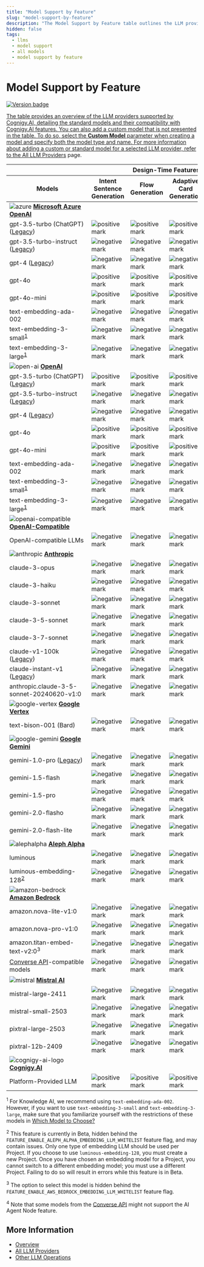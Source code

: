 ```yaml
---
title: "Model Support by Feature"
slug: "model-support-by-feature"
description: "The Model Support by Feature table outlines the LLM providers supported by Cognigy.AI and shows the standard models along with their compatibility with Cognigy.AI features."
hidden: false
tags:
  - llms
  - model support
  - all models
  - model support by feature
---
```


# Model Support by Feature

<a href="../../../release-notes/4.99.mdx" /><img src="https://img.shields.io/badge/Updated in-v4.99-blue.svg" alt="Version badge" />

The table provides an overview of the LLM providers supported by Cognigy.AI, detailing the standard models and their compatibility with Cognigy.AI features.
You can also add a custom model that is not presented in the table.
To do so, select the **Custom Model** parameter when creating a model and specify both the model type and name.
For more information about adding a custom or standard model for a selected LLM provider,
refer to the [All LLM Providers](providers/all-providers.mdx) page.

<table>
  <col style="width: 220px;">
  <col span="12">
  <thead>
    <tr>
      <th style="width: 200px; min-width: 200px;"></th>
      <th colspan="4">Design-Time Features</th>
      <th colspan="8">Run-Time Features</th>
    </tr>
    <tr>
      <th>Models</th>
      <th>Intent Sentence Generation</th>
      <th>Flow Generation</th>
      <th>Adaptive Card Generation</th>
      <th>Lexicon Generation</th>
      <th>AI Enhanced Outputs</th>
      <th>GPT Conversation Node</th>
      <th>LLM Prompt Node</th>
      <th>Answer Extraction</th>
      <th>Knowledge Search</th>
      <th>Sentiment Analysis</th>
      <th>NLU Embedding Model</th>
      <th>AI Agent Node</th>
    </tr>
  </thead>
  <tr>
    <td><img src="../../../../static/img/_assets/icons/azure.svg" alt="azure" /> <strong><a href="providers/microsoft-azure-openai.mdx">Microsoft Azure OpenAI</a></strong></td>
    <td></td><td></td><td></td><td></td><td></td><td></td><td></td><td></td><td></td><td></td><td></td><td></td>
  </tr>
  <tr>
    <td>gpt-3.5-turbo (ChatGPT) (<a href="https://platform.openai.com/docs/deprecations">Legacy</a>)</td>
    <td><img src="../../../../static/img/_assets/icons/check-circle.svg" alt="positive mark" /></td>
    <td><img src="../../../../static/img/_assets/icons/check-circle.svg" alt="positive mark" /></td>
    <td><img src="../../../../static/img/_assets/icons/check-circle.svg" alt="positive mark" /></td>
    <td><img src="../../../../static/img/_assets/icons/check-circle.svg" alt="positive mark" /></td>
    <td><img src="../../../../static/img/_assets/icons/check-circle.svg" alt="positive mark" /></td>
    <td><img src="../../../../static/img/_assets/icons/check-circle.svg" alt="positive mark" /></td>
    <td><img src="../../../../static/img/_assets/icons/check-circle.svg" alt="positive mark" /></td>
    <td><img src="../../../../static/img/_assets/icons/check-circle.svg" alt="positive mark" /></td>
    <td><img src="../../../../static/img/_assets/icons/x-mark.svg" alt="negative mark" /></td>
    <td><img src="../../../../static/img/_assets/icons/check-circle.svg" alt="positive mark" /></td>
    <td><img src="../../../../static/img/_assets/icons/x-mark.svg" alt="negative mark" /></td>
    <td><img src="../../../../static/img/_assets/icons/x-mark.svg" alt="negative mark" /></td>
  </tr>
  <tr>
    <td>gpt-3.5-turbo-instruct (<a href="https://platform.openai.com/docs/deprecations">Legacy</a>)</td>
    <td><img src="../../../../static/img/_assets/icons/x-mark.svg" alt="negative mark" /></td>
    <td><img src="../../../../static/img/_assets/icons/x-mark.svg" alt="negative mark" /></td>
    <td><img src="../../../../static/img/_assets/icons/x-mark.svg" alt="negative mark" /></td>
    <td><img src="../../../../static/img/_assets/icons/x-mark.svg" alt="negative mark" /></td>
    <td><img src="../../../../static/img/_assets/icons/x-mark.svg" alt="negative mark" /></td>
    <td><img src="../../../../static/img/_assets/icons/x-mark.svg" alt="negative mark" /></td>
    <td><img src="../../../../static/img/_assets/icons/check-circle.svg" alt="positive mark" /></td>
    <td><img src="../../../../static/img/_assets/icons/check-circle.svg" alt="positive mark" /></td>
    <td><img src="../../../../static/img/_assets/icons/x-mark.svg" alt="negative mark" /></td>
    <td><img src="../../../../static/img/_assets/icons/x-mark.svg" alt="negative mark" /></td>
    <td><img src="../../../../static/img/_assets/icons/x-mark.svg" alt="negative mark" /></td>
    <td><img src="../../../../static/img/_assets/icons/x-mark.svg" alt="negative mark" /></td>
  </tr>
  <tr>
    <td>gpt-4 (<a href="https://platform.openai.com/docs/deprecations">Legacy</a>)</td>
    <td><img src="../../../../static/img/_assets/icons/x-mark.svg" alt="negative mark" /></td>
    <td><img src="../../../../static/img/_assets/icons/x-mark.svg" alt="negative mark" /></td>
    <td><img src="../../../../static/img/_assets/icons/x-mark.svg" alt="negative mark" /></td>
    <td><img src="../../../../static/img/_assets/icons/x-mark.svg" alt="negative mark" /></td>
    <td><img src="../../../../static/img/_assets/icons/x-mark.svg" alt="negative mark" /></td>
    <td><img src="../../../../static/img/_assets/icons/x-mark.svg" alt="negative mark" /></td>
    <td><img src="../../../../static/img/_assets/icons/check-circle.svg" alt="positive mark" /></td>
    <td><img src="../../../../static/img/_assets/icons/check-circle.svg" alt="positive mark" /></td>
    <td><img src="../../../../static/img/_assets/icons/x-mark.svg" alt="negative mark" /></td>
    <td><img src="../../../../static/img/_assets/icons/x-mark.svg" alt="negative mark" /></td>
    <td><img src="../../../../static/img/_assets/icons/x-mark.svg" alt="negative mark" /></td>
    <td><img src="../../../../static/img/_assets/icons/x-mark.svg" alt="negative mark" /></td>
  </tr>
  <tr>
    <td>gpt-4o</td>
    <td><img src="../../../../static/img/_assets/icons/check-circle.svg" alt="positive mark" /></td>
    <td><img src="../../../../static/img/_assets/icons/check-circle.svg" alt="positive mark" /></td>
    <td><img src="../../../../static/img/_assets/icons/check-circle.svg" alt="positive mark" /></td>
    <td><img src="../../../../static/img/_assets/icons/check-circle.svg" alt="positive mark" /></td>
    <td><img src="../../../../static/img/_assets/icons/check-circle.svg" alt="positive mark" /></td>
    <td><img src="../../../../static/img/_assets/icons/check-circle.svg" alt="positive mark" /></td>
    <td><img src="../../../../static/img/_assets/icons/check-circle.svg" alt="positive mark" /></td>
    <td><img src="../../../../static/img/_assets/icons/check-circle.svg" alt="positive mark" /></td>
    <td><img src="../../../../static/img/_assets/icons/x-mark.svg" alt="negative mark" /></td>
    <td><img src="../../../../static/img/_assets/icons/check-circle.svg" alt="positive mark" /></td>
    <td><img src="../../../../static/img/_assets/icons/x-mark.svg" alt="negative mark" /></td>
    <td><img src="../../../../static/img/_assets/icons/check-circle.svg" alt="positive mark" /></td>
  </tr>
  <tr>
    <td>gpt-4o-mini</td>
    <td><img src="../../../../static/img/_assets/icons/check-circle.svg" alt="positive mark" /></td>
    <td><img src="../../../../static/img/_assets/icons/check-circle.svg" alt="positive mark" /></td>
    <td><img src="../../../../static/img/_assets/icons/check-circle.svg" alt="positive mark" /></td>
    <td><img src="../../../../static/img/_assets/icons/check-circle.svg" alt="positive mark" /></td>
    <td><img src="../../../../static/img/_assets/icons/check-circle.svg" alt="positive mark" /></td>
    <td><img src="../../../../static/img/_assets/icons/check-circle.svg" alt="positive mark" /></td>
    <td><img src="../../../../static/img/_assets/icons/check-circle.svg" alt="positive mark" /></td>
    <td><img src="../../../../static/img/_assets/icons/check-circle.svg" alt="positive mark" /></td>
    <td><img src="../../../../static/img/_assets/icons/x-mark.svg" alt="negative mark" /></td>
    <td><img src="../../../../static/img/_assets/icons/check-circle.svg" alt="positive mark" /></td>
    <td><img src="../../../../static/img/_assets/icons/x-mark.svg" alt="negative mark" /></td>
    <td><img src="../../../../static/img/_assets/icons/check-circle.svg" alt="positive mark" /></td>
  </tr>
  <tr>
    <td>text-embedding-ada-002</td>
    <td><img src="../../../../static/img/_assets/icons/x-mark.svg" alt="negative mark" /></td>
    <td><img src="../../../../static/img/_assets/icons/x-mark.svg" alt="negative mark" /></td>
    <td><img src="../../../../static/img/_assets/icons/x-mark.svg" alt="negative mark" /></td>
    <td><img src="../../../../static/img/_assets/icons/x-mark.svg" alt="negative mark" /></td>
    <td><img src="../../../../static/img/_assets/icons/x-mark.svg" alt="negative mark" /></td>
    <td><img src="../../../../static/img/_assets/icons/x-mark.svg" alt="negative mark" /></td>
    <td><img src="../../../../static/img/_assets/icons/x-mark.svg" alt="negative mark" /></td>
    <td><img src="../../../../static/img/_assets/icons/x-mark.svg" alt="negative mark" /></td>
    <td><img src="../../../../static/img/_assets/icons/check-circle.svg" alt="positive mark" /></td>
    <td><img src="../../../../static/img/_assets/icons/x-mark.svg" alt="negative mark" /></td>
    <td><img src="../../../../static/img/_assets/icons/x-mark.svg" alt="negative mark" /></td>
    <td><img src="../../../../static/img/_assets/icons/x-mark.svg" alt="negative mark" /></td>
  </tr>
  <tr>
    <td>text-embedding-3-small<sup><a href="#footnote1">1</a></sup></td>
    <td><img src="../../../../static/img/_assets/icons/x-mark.svg" alt="negative mark" /></td>
    <td><img src="../../../../static/img/_assets/icons/x-mark.svg" alt="negative mark" /></td>
    <td><img src="../../../../static/img/_assets/icons/x-mark.svg" alt="negative mark" /></td>
    <td><img src="../../../../static/img/_assets/icons/x-mark.svg" alt="negative mark" /></td>
    <td><img src="../../../../static/img/_assets/icons/x-mark.svg" alt="negative mark" /></td>
    <td><img src="../../../../static/img/_assets/icons/x-mark.svg" alt="negative mark" /></td>
    <td><img src="../../../../static/img/_assets/icons/x-mark.svg" alt="negative mark" /></td>
    <td><img src="../../../../static/img/_assets/icons/x-mark.svg" alt="negative mark" /></td>
    <td><img src="../../../../static/img/_assets/icons/check-circle.svg" alt="positive mark" /></td>
    <td><img src="../../../../static/img/_assets/icons/x-mark.svg" alt="negative mark" /></td>
    <td><img src="../../../../static/img/_assets/icons/x-mark.svg" alt="negative mark" /></td>
    <td><img src="../../../../static/img/_assets/icons/x-mark.svg" alt="negative mark" /></td>
  </tr>
  <tr>
    <td>text-embedding-3-large<sup><a href="#footnote1">1</a></sup></td>
    <td><img src="../../../../static/img/_assets/icons/x-mark.svg" alt="negative mark" /></td>
    <td><img src="../../../../static/img/_assets/icons/x-mark.svg" alt="negative mark" /></td>
    <td><img src="../../../../static/img/_assets/icons/x-mark.svg" alt="negative mark" /></td>
    <td><img src="../../../../static/img/_assets/icons/x-mark.svg" alt="negative mark" /></td>
    <td><img src="../../../../static/img/_assets/icons/x-mark.svg" alt="negative mark" /></td>
    <td><img src="../../../../static/img/_assets/icons/x-mark.svg" alt="negative mark" /></td>
    <td><img src="../../../../static/img/_assets/icons/x-mark.svg" alt="negative mark" /></td>
    <td><img src="../../../../static/img/_assets/icons/x-mark.svg" alt="negative mark" /></td>
    <td><img src="../../../../static/img/_assets/icons/check-circle.svg" alt="positive mark" /></td>
    <td><img src="../../../../static/img/_assets/icons/x-mark.svg" alt="negative mark" /></td>
    <td><img src="../../../../static/img/_assets/icons/check-circle.svg" alt="positive mark" /></td>
    <td><img src="../../../../static/img/_assets/icons/x-mark.svg" alt="negative mark" /></td>
  </tr>
  <tr>
    <td><img src="../../../../static/img/_assets/icons/open-ai.svg" alt="open-ai" /> <strong><a href="providers/openai.mdx">OpenAI</a></strong></td>
    <td></td><td></td><td></td><td></td><td></td><td></td><td></td><td></td><td></td><td></td><td></td><td></td>
  </tr>
  <tr>
    <td>gpt-3.5-turbo (ChatGPT) (<a href="https://learn.microsoft.com/en-us/azure/ai-services/openai/concepts/model-retirements#current-models">Legacy</a>)</td>
    <td><img src="../../../../static/img/_assets/icons/check-circle.svg" alt="positive mark" /></td>
    <td><img src="../../../../static/img/_assets/icons/check-circle.svg" alt="positive mark" /></td>
    <td><img src="../../../../static/img/_assets/icons/check-circle.svg" alt="positive mark" /></td>
    <td><img src="../../../../static/img/_assets/icons/check-circle.svg" alt="positive mark" /></td>
    <td><img src="../../../../static/img/_assets/icons/check-circle.svg" alt="positive mark" /></td>
    <td><img src="../../../../static/img/_assets/icons/check-circle.svg" alt="positive mark" /></td>
    <td><img src="../../../../static/img/_assets/icons/check-circle.svg" alt="positive mark" /></td>
    <td><img src="../../../../static/img/_assets/icons/check-circle.svg" alt="positive mark" /></td>
    <td><img src="../../../../static/img/_assets/icons/x-mark.svg" alt="negative mark" /></td>
    <td><img src="../../../../static/img/_assets/icons/check-circle.svg" alt="positive mark" /></td>
    <td><img src="../../../../static/img/_assets/icons/x-mark.svg" alt="negative mark" /></td>
    <td><img src="../../../../static/img/_assets/icons/x-mark.svg" alt="negative mark" /></td>
  </tr>
  <tr>
    <td>gpt-3.5-turbo-instruct (<a href="https://learn.microsoft.com/en-us/azure/ai-services/openai/concepts/model-retirements#current-models">Legacy</a>)</td>
    <td><img src="../../../../static/img/_assets/icons/x-mark.svg" alt="negative mark" /></td>
    <td><img src="../../../../static/img/_assets/icons/x-mark.svg" alt="negative mark" /></td>
    <td><img src="../../../../static/img/_assets/icons/x-mark.svg" alt="negative mark" /></td>
    <td><img src="../../../../static/img/_assets/icons/x-mark.svg" alt="negative mark" /></td>
    <td><img src="../../../../static/img/_assets/icons/x-mark.svg" alt="negative mark" /></td>
    <td><img src="../../../../static/img/_assets/icons/x-mark.svg" alt="negative mark" /></td>
    <td><img src="../../../../static/img/_assets/icons/check-circle.svg" alt="positive mark" /></td>
    <td><img src="../../../../static/img/_assets/icons/check-circle.svg" alt="positive mark" /></td>
    <td><img src="../../../../static/img/_assets/icons/x-mark.svg" alt="negative mark" /></td>
    <td><img src="../../../../static/img/_assets/icons/x-mark.svg" alt="negative mark" /></td>
    <td><img src="../../../../static/img/_assets/icons/x-mark.svg" alt="negative mark" /></td>
    <td><img src="../../../../static/img/_assets/icons/x-mark.svg" alt="negative mark" /></td>
  </tr>
  <tr>
    <td>gpt-4 (<a href="https://learn.microsoft.com/en-us/azure/ai-services/openai/concepts/model-retirements#current-models">Legacy</a>)</td>
    <td><img src="../../../../static/img/_assets/icons/x-mark.svg" alt="negative mark" /></td>
    <td><img src="../../../../static/img/_assets/icons/x-mark.svg" alt="negative mark" /></td>
    <td><img src="../../../../static/img/_assets/icons/x-mark.svg" alt="negative mark" /></td>
    <td><img src="../../../../static/img/_assets/icons/x-mark.svg" alt="negative mark" /></td>
    <td><img src="../../../../static/img/_assets/icons/x-mark.svg" alt="negative mark" /></td>
    <td><img src="../../../../static/img/_assets/icons/x-mark.svg" alt="negative mark" /></td>
    <td><img src="../../../../static/img/_assets/icons/check-circle.svg" alt="positive mark" /></td>
    <td><img src="../../../../static/img/_assets/icons/check-circle.svg" alt="positive mark" /></td>
    <td><img src="../../../../static/img/_assets/icons/x-mark.svg" alt="negative mark" /></td>
    <td><img src="../../../../static/img/_assets/icons/x-mark.svg" alt="negative mark" /></td>
    <td><img src="../../../../static/img/_assets/icons/x-mark.svg" alt="negative mark" /></td>
    <td><img src="../../../../static/img/_assets/icons/x-mark.svg" alt="negative mark" /></td>
  </tr>
  <tr>
    <td>gpt-4o</td>
    <td><img src="../../../../static/img/_assets/icons/check-circle.svg" alt="positive mark" /></td>
    <td><img src="../../../../static/img/_assets/icons/check-circle.svg" alt="positive mark" /></td>
    <td><img src="../../../../static/img/_assets/icons/check-circle.svg" alt="positive mark" /></td>
    <td><img src="../../../../static/img/_assets/icons/check-circle.svg" alt="positive mark" /></td>
    <td><img src="../../../../static/img/_assets/icons/check-circle.svg" alt="positive mark" /></td>
    <td><img src="../../../../static/img/_assets/icons/check-circle.svg" alt="positive mark" /></td>
    <td><img src="../../../../static/img/_assets/icons/check-circle.svg" alt="positive mark" /></td>
    <td><img src="../../../../static/img/_assets/icons/check-circle.svg" alt="positive mark" /></td>
    <td><img src="../../../../static/img/_assets/icons/x-mark.svg" alt="negative mark" /></td>
    <td><img src="../../../../static/img/_assets/icons/check-circle.svg" alt="positive mark" /></td>
    <td><img src="../../../../static/img/_assets/icons/x-mark.svg" alt="negative mark" /></td>
    <td><img src="../../../../static/img/_assets/icons/check-circle.svg" alt="positive mark" /></td>
  </tr>
  <tr>
    <td>gpt-4o-mini</td>
    <td><img src="../../../../static/img/_assets/icons/check-circle.svg" alt="positive mark" /></td>
    <td><img src="../../../../static/img/_assets/icons/check-circle.svg" alt="positive mark" /></td>
    <td><img src="../../../../static/img/_assets/icons/check-circle.svg" alt="positive mark" /></td>
    <td><img src="../../../../static/img/_assets/icons/check-circle.svg" alt="positive mark" /></td>
    <td><img src="../../../../static/img/_assets/icons/check-circle.svg" alt="positive mark" /></td>
    <td><img src="../../../../static/img/_assets/icons/check-circle.svg" alt="positive mark" /></td>
    <td><img src="../../../../static/img/_assets/icons/check-circle.svg" alt="positive mark" /></td>
    <td><img src="../../../../static/img/_assets/icons/check-circle.svg" alt="positive mark" /></td>
    <td><img src="../../../../static/img/_assets/icons/x-mark.svg" alt="negative mark" /></td>
    <td><img src="../../../../static/img/_assets/icons/check-circle.svg" alt="positive mark" /></td>
    <td><img src="../../../../static/img/_assets/icons/x-mark.svg" alt="negative mark" /></td>
    <td><img src="../../../../static/img/_assets/icons/check-circle.svg" alt="positive mark" /></td>
  </tr>
  <tr>
    <td>text-embedding-ada-002</td>
    <td><img src="../../../../static/img/_assets/icons/x-mark.svg" alt="negative mark" /></td>
    <td><img src="../../../../static/img/_assets/icons/x-mark.svg" alt="negative mark" /></td>
    <td><img src="../../../../static/img/_assets/icons/x-mark.svg" alt="negative mark" /></td>
    <td><img src="../../../../static/img/_assets/icons/x-mark.svg" alt="negative mark" /></td>
    <td><img src="../../../../static/img/_assets/icons/x-mark.svg" alt="negative mark" /></td>
    <td><img src="../../../../static/img/_assets/icons/x-mark.svg" alt="negative mark" /></td>
    <td><img src="../../../../static/img/_assets/icons/x-mark.svg" alt="negative mark" /></td>
    <td><img src="../../../../static/img/_assets/icons/x-mark.svg" alt="negative mark" /></td>
    <td><img src="../../../../static/img/_assets/icons/check-circle.svg" alt="positive mark" /></td>
    <td><img src="../../../../static/img/_assets/icons/x-mark.svg" alt="negative mark" /></td>
    <td><img src="../../../../static/img/_assets/icons/x-mark.svg" alt="negative mark" /></td>
    <td><img src="../../../../static/img/_assets/icons/x-mark.svg" alt="negative mark" /></td>
  </tr>
  <tr>
    <td>text-embedding-3-small<sup><a href="#footnote1">1</a></sup></td>
    <td><img src="../../../../static/img/_assets/icons/x-mark.svg" alt="negative mark" /></td>
    <td><img src="../../../../static/img/_assets/icons/x-mark.svg" alt="negative mark" /></td>
    <td><img src="../../../../static/img/_assets/icons/x-mark.svg" alt="negative mark" /></td>
    <td><img src="../../../../static/img/_assets/icons/x-mark.svg" alt="negative mark" /></td>
    <td><img src="../../../../static/img/_assets/icons/x-mark.svg" alt="negative mark" /></td>
    <td><img src="../../../../static/img/_assets/icons/x-mark.svg" alt="negative mark" /></td>
    <td><img src="../../../../static/img/_assets/icons/x-mark.svg" alt="negative mark" /></td>
    <td><img src="../../../../static/img/_assets/icons/x-mark.svg" alt="negative mark" /></td>
    <td><img src="../../../../static/img/_assets/icons/check-circle.svg" alt="positive mark" /></td>
    <td><img src="../../../../static/img/_assets/icons/x-mark.svg" alt="negative mark" /></td>
    <td><img src="../../../../static/img/_assets/icons/x-mark.svg" alt="negative mark" /></td>
    <td><img src="../../../../static/img/_assets/icons/x-mark.svg" alt="negative mark" /></td>
  </tr>
  <tr>
    <td>text-embedding-3-large<sup><a href="#footnote1">1</a></sup></td>
    <td><img src="../../../../static/img/_assets/icons/x-mark.svg" alt="negative mark" /></td>
    <td><img src="../../../../static/img/_assets/icons/x-mark.svg" alt="negative mark" /></td>
    <td><img src="../../../../static/img/_assets/icons/x-mark.svg" alt="negative mark" /></td>
    <td><img src="../../../../static/img/_assets/icons/x-mark.svg" alt="negative mark" /></td>
    <td><img src="../../../../static/img/_assets/icons/x-mark.svg" alt="negative mark" /></td>
    <td><img src="../../../../static/img/_assets/icons/x-mark.svg" alt="negative mark" /></td>
    <td><img src="../../../../static/img/_assets/icons/x-mark.svg" alt="negative mark" /></td>
    <td><img src="../../../../static/img/_assets/icons/x-mark.svg" alt="negative mark" /></td>
    <td><img src="../../../../static/img/_assets/icons/check-circle.svg" alt="positive mark" /></td>
    <td><img src="../../../../static/img/_assets/icons/x-mark.svg" alt="negative mark" /></td>
    <td><img src="../../../../static/img/_assets/icons/check-circle.svg" alt="positive mark" /></td>
    <td><img src="../../../../static/img/_assets/icons/x-mark.svg" alt="negative mark" /></td>
  </tr>
  <tr>
    <td><img src="../../../../static/img/_assets/icons/openai-compatible.svg" alt="openai-compatible" /><strong style="white-space: nowrap;"><a href="providers/openai-compatible.mdx">OpenAI-Compatible</a></strong></td>
    <td></td><td></td><td></td><td></td><td></td><td></td><td></td><td></td><td></td><td></td><td></td><td></td>
  </tr>
  <tr>
    <td>OpenAI-compatible LLMs</td>
    <td><img src="../../../../static/img/_assets/icons/x-mark.svg" alt="negative mark" /></td>
    <td><img src="../../../../static/img/_assets/icons/x-mark.svg" alt="negative mark" /></td>
    <td><img src="../../../../static/img/_assets/icons/x-mark.svg" alt="negative mark" /></td>
    <td><img src="../../../../static/img/_assets/icons/x-mark.svg" alt="negative mark" /></td>
    <td><img src="../../../../static/img/_assets/icons/x-mark.svg" alt="negative mark" /></td>
    <td><img src="../../../../static/img/_assets/icons/x-mark.svg" alt="negative mark" /></td>
    <td><img src="../../../../static/img/_assets/icons/check-circle.svg" alt="positive mark" /></td>
    <td><img src="../../../../static/img/_assets/icons/check-circle.svg" alt="positive mark" /></td>
    <td><img src="../../../../static/img/_assets/icons/x-mark.svg" alt="negative mark" /></td>
    <td><img src="../../../../static/img/_assets/icons/x-mark.svg" alt="negative mark" /></td>
    <td><img src="../../../../static/img/_assets/icons/x-mark.svg" alt="negative mark" /></td>
    <td><img src="../../../../static/img/_assets/icons/check-circle.svg" alt="positive mark" /></td>
  </tr>
  <tr>
    <td><img src="../../../../static/img/_assets/icons/anthropic.svg" alt="anthropic" /> <strong><a href="providers/anthropic.mdx">Anthropic</a></strong></td>
    <td></td><td></td><td></td><td></td><td></td><td></td><td></td><td></td><td></td><td></td><td></td><td></td>
  </tr>
  <tr>
    <td>claude-3-opus</td>
    <td><img src="../../../../static/img/_assets/icons/x-mark.svg" alt="negative mark" /></td>
    <td><img src="../../../../static/img/_assets/icons/x-mark.svg" alt="negative mark" /></td>
    <td><img src="../../../../static/img/_assets/icons/x-mark.svg" alt="negative mark" /></td>
    <td><img src="../../../../static/img/_assets/icons/x-mark.svg" alt="negative mark" /></td>
    <td><img src="../../../../static/img/_assets/icons/x-mark.svg" alt="negative mark" /></td>
    <td><img src="../../../../static/img/_assets/icons/x-mark.svg" alt="negative mark" /></td>
    <td><img src="../../../../static/img/_assets/icons/check-circle.svg" alt="positive mark" /></td>
    <td><img src="../../../../static/img/_assets/icons/check-circle.svg" alt="positive mark" /></td>
    <td><img src="../../../../static/img/_assets/icons/x-mark.svg" alt="negative mark" /></td>
    <td><img src="../../../../static/img/_assets/icons/x-mark.svg" alt="negative mark" /></td>
    <td><img src="../../../../static/img/_assets/icons/x-mark.svg" alt="negative mark" /></td>
    <td><img src="../../../../static/img/_assets/icons/check-circle.svg" alt="positive mark" /></td>
  </tr>
  <tr>
    <td>claude-3-haiku</td>
    <td><img src="../../../../static/img/_assets/icons/x-mark.svg" alt="negative mark" /></td>
    <td><img src="../../../../static/img/_assets/icons/x-mark.svg" alt="negative mark" /></td>
    <td><img src="../../../../static/img/_assets/icons/x-mark.svg" alt="negative mark" /></td>
    <td><img src="../../../../static/img/_assets/icons/x-mark.svg" alt="negative mark" /></td>
    <td><img src="../../../../static/img/_assets/icons/x-mark.svg" alt="negative mark" /></td>
    <td><img src="../../../../static/img/_assets/icons/x-mark.svg" alt="negative mark" /></td>
    <td><img src="../../../../static/img/_assets/icons/check-circle.svg" alt="positive mark" /></td>
    <td><img src="../../../../static/img/_assets/icons/check-circle.svg" alt="positive mark" /></td>
    <td><img src="../../../../static/img/_assets/icons/x-mark.svg" alt="negative mark" /></td>
    <td><img src="../../../../static/img/_assets/icons/x-mark.svg" alt="negative mark" /></td>
    <td><img src="../../../../static/img/_assets/icons/x-mark.svg" alt="negative mark" /></td>
    <td><img src="../../../../static/img/_assets/icons/check-circle.svg" alt="positive mark" /></td>
  </tr>
  <tr>
    <td>claude-3-sonnet</td>
    <td><img src="../../../../static/img/_assets/icons/x-mark.svg" alt="negative mark" /></td>
    <td><img src="../../../../static/img/_assets/icons/x-mark.svg" alt="negative mark" /></td>
    <td><img src="../../../../static/img/_assets/icons/x-mark.svg" alt="negative mark" /></td>
    <td><img src="../../../../static/img/_assets/icons/x-mark.svg" alt="negative mark" /></td>
    <td><img src="../../../../static/img/_assets/icons/x-mark.svg" alt="negative mark" /></td>
    <td><img src="../../../../static/img/_assets/icons/x-mark.svg" alt="negative mark" /></td>
    <td><img src="../../../../static/img/_assets/icons/check-circle.svg" alt="positive mark" /></td>
    <td><img src="../../../../static/img/_assets/icons/check-circle.svg" alt="positive mark" /></td>
    <td><img src="../../../../static/img/_assets/icons/x-mark.svg" alt="negative mark" /></td>
    <td><img src="../../../../static/img/_assets/icons/x-mark.svg" alt="negative mark" /></td>
    <td><img src="../../../../static/img/_assets/icons/x-mark.svg" alt="negative mark" /></td>
    <td><img src="../../../../static/img/_assets/icons/check-circle.svg" alt="positive mark" /></td>
  </tr>
  <tr>
    <td>claude-3-5-sonnet</td>
    <td><img src="../../../../static/img/_assets/icons/x-mark.svg" alt="negative mark" /></td>
    <td><img src="../../../../static/img/_assets/icons/x-mark.svg" alt="negative mark" /></td>
    <td><img src="../../../../static/img/_assets/icons/x-mark.svg" alt="negative mark" /></td>
    <td><img src="../../../../static/img/_assets/icons/x-mark.svg" alt="negative mark" /></td>
    <td><img src="../../../../static/img/_assets/icons/x-mark.svg" alt="negative mark" /></td>
    <td><img src="../../../../static/img/_assets/icons/x-mark.svg" alt="negative mark" /></td>
    <td><img src="../../../../static/img/_assets/icons/check-circle.svg" alt="positive mark" /></td>
    <td><img src="../../../../static/img/_assets/icons/check-circle.svg" alt="positive mark" /></td>
    <td><img src="../../../../static/img/_assets/icons/x-mark.svg" alt="negative mark" /></td>
    <td><img src="../../../../static/img/_assets/icons/x-mark.svg" alt="negative mark" /></td>
    <td><img src="../../../../static/img/_assets/icons/x-mark.svg" alt="negative mark" /></td>
    <td><img src="../../../../static/img/_assets/icons/check-circle.svg" alt="positive mark" /></td>
  </tr>
  <tr>
    <td>claude-3-7-sonnet</td>
    <td><img src="../../../../static/img/_assets/icons/x-mark.svg" alt="negative mark" /></td>
    <td><img src="../../../../static/img/_assets/icons/x-mark.svg" alt="negative mark" /></td>
    <td><img src="../../../../static/img/_assets/icons/x-mark.svg" alt="negative mark" /></td>
    <td><img src="../../../../static/img/_assets/icons/x-mark.svg" alt="negative mark" /></td>
    <td><img src="../../../../static/img/_assets/icons/x-mark.svg" alt="negative mark" /></td>
    <td><img src="../../../../static/img/_assets/icons/x-mark.svg" alt="negative mark" /></td>
    <td><img src="../../../../static/img/_assets/icons/check-circle.svg" alt="positive mark" /></td>
    <td><img src="../../../../static/img/_assets/icons/check-circle.svg" alt="positive mark" /></td>
    <td><img src="../../../../static/img/_assets/icons/x-mark.svg" alt="negative mark" /></td>
    <td><img src="../../../../static/img/_assets/icons/x-mark.svg" alt="negative mark" /></td>
    <td><img src="../../../../static/img/_assets/icons/x-mark.svg" alt="negative mark" /></td>
    <td><img src="../../../../static/img/_assets/icons/check-circle.svg" alt="positive mark" /></td>
  </tr>
  <tr>
    <td>claude-v1-100k (<a href="https://docs.anthropic.com/claude/docs/legacy-model-guide#anthropics-legacy-models">Legacy</a>)</td>
    <td><img src="../../../../static/img/_assets/icons/x-mark.svg" alt="negative mark" /></td>
    <td><img src="../../../../static/img/_assets/icons/x-mark.svg" alt="negative mark" /></td>
    <td><img src="../../../../static/img/_assets/icons/x-mark.svg" alt="negative mark" /></td>
    <td><img src="../../../../static/img/_assets/icons/x-mark.svg" alt="negative mark" /></td>
    <td><img src="../../../../static/img/_assets/icons/x-mark.svg" alt="negative mark" /></td>
    <td><img src="../../../../static/img/_assets/icons/x-mark.svg" alt="negative mark" /></td>
    <td><img src="../../../../static/img/_assets/icons/check-circle.svg" alt="positive mark" /></td>
    <td><img src="../../../../static/img/_assets/icons/check-circle.svg" alt="positive mark" /></td>
    <td><img src="../../../../static/img/_assets/icons/x-mark.svg" alt="negative mark" /></td>
    <td><img src="../../../../static/img/_assets/icons/x-mark.svg" alt="negative mark" /></td>
    <td><img src="../../../../static/img/_assets/icons/x-mark.svg" alt="negative mark" /></td>
    <td><img src="../../../../static/img/_assets/icons/x-mark.svg" alt="negative mark" /></td>
  </tr>
  <tr>
    <td>claude-instant-v1 (<a href="https://docs.anthropic.com/claude/docs/legacy-model-guide#anthropics-legacy-models">Legacy</a>)</td>
    <td><img src="../../../../static/img/_assets/icons/x-mark.svg" alt="negative mark" /></td>
    <td><img src="../../../../static/img/_assets/icons/x-mark.svg" alt="negative mark" /></td>
    <td><img src="../../../../static/img/_assets/icons/x-mark.svg" alt="negative mark" /></td>
    <td><img src="../../../../static/img/_assets/icons/x-mark.svg" alt="negative mark" /></td>
    <td><img src="../../../../static/img/_assets/icons/x-mark.svg" alt="negative mark" /></td>
    <td><img src="../../../../static/img/_assets/icons/x-mark.svg" alt="negative mark" /></td>
    <td><img src="../../../../static/img/_assets/icons/check-circle.svg" alt="positive mark" /></td>
    <td><img src="../../../../static/img/_assets/icons/check-circle.svg" alt="positive mark" /></td>
    <td><img src="../../../../static/img/_assets/icons/x-mark.svg" alt="negative mark" /></td>
    <td><img src="../../../../static/img/_assets/icons/x-mark.svg" alt="negative mark" /></td>
    <td><img src="../../../../static/img/_assets/icons/x-mark.svg" alt="negative mark" /></td>
    <td><img src="../../../../static/img/_assets/icons/x-mark.svg" alt="negative mark" /></td>
  </tr>
  <tr>
    <td>anthropic.claude-3-5-sonnet-20240620-v1:0</td>
    <td><img src="../../../../static/img/_assets/icons/x-mark.svg" alt="negative mark" /></td>
    <td><img src="../../../../static/img/_assets/icons/x-mark.svg" alt="negative mark" /></td>
    <td><img src="../../../../static/img/_assets/icons/x-mark.svg" alt="negative mark" /></td>
    <td><img src="../../../../static/img/_assets/icons/x-mark.svg" alt="negative mark" /></td>
    <td><img src="../../../../static/img/_assets/icons/x-mark.svg" alt="negative mark" /></td>
    <td><img src="../../../../static/img/_assets/icons/x-mark.svg" alt="negative mark" /></td>
    <td><img src="../../../../static/img/_assets/icons/check-circle.svg" alt="positive mark" /></td>
    <td><img src="../../../../static/img/_assets/icons/check-circle.svg" alt="positive mark" /></td>
    <td><img src="../../../../static/img/_assets/icons/x-mark.svg" alt="negative mark" /></td>
    <td><img src="../../../../static/img/_assets/icons/x-mark.svg" alt="negative mark" /></td>
    <td><img src="../../../../static/img/_assets/icons/x-mark.svg" alt="negative mark" /></td>
    <td><img src="../../../../static/img/_assets/icons/check-circle.svg" alt="positive mark" /></td>
  </tr>
  <tr>
    <td><img src="../../../../static/img/_assets/icons/google-vertex.svg" alt="google-vertex" /> <strong><a href="providers/google-vertex-ai.mdx">Google Vertex</a></strong></td>
    <td></td><td></td><td></td><td></td><td></td><td></td><td></td><td></td><td></td><td></td><td></td><td></td>
  </tr>
  <tr>
    <td>text-bison-001 (Bard)</td>
    <td><img src="../../../../static/img/_assets/icons/x-mark.svg" alt="negative mark" /></td>
    <td><img src="../../../../static/img/_assets/icons/x-mark.svg" alt="negative mark" /></td>
    <td><img src="../../../../static/img/_assets/icons/x-mark.svg" alt="negative mark" /></td>
    <td><img src="../../../../static/img/_assets/icons/x-mark.svg" alt="negative mark" /></td>
    <td><img src="../../../../static/img/_assets/icons/x-mark.svg" alt="negative mark" /></td>
    <td><img src="../../../../static/img/_assets/icons/x-mark.svg" alt="negative mark" /></td>
    <td><img src="../../../../static/img/_assets/icons/check-circle.svg" alt="positive mark" /></td>
    <td><img src="../../../../static/img/_assets/icons/check-circle.svg" alt="positive mark" /></td>
    <td><img src="../../../../static/img/_assets/icons/x-mark.svg" alt="negative mark" /></td>
    <td><img src="../../../../static/img/_assets/icons/x-mark.svg" alt="negative mark" /></td>
    <td><img src="../../../../static/img/_assets/icons/x-mark.svg" alt="negative mark" /></td>
    <td><img src="../../../../static/img/_assets/icons/x-mark.svg" alt="negative mark" /></td>
  </tr>
  <tr>
    <td><img src="../../../../static/img/_assets/icons/google-gemini.svg" alt="google-gemini" /> <strong><a href="providers/google-gemini.mdx">Google Gemini</a></strong></td>
    <td></td><td></td><td></td><td></td><td></td><td></td><td></td><td></td><td></td><td></td><td></td><td></td>
  </tr>
  <tr>
    <td>gemini-1.0-pro (<a href="https://cloud.google.com/vertex-ai/generative-ai/docs/deprecations/gemini-1.0-pro">Legacy</a>)</td>
    <td><img src="../../../../static/img/_assets/icons/x-mark.svg" alt="negative mark" /></td>
    <td><img src="../../../../static/img/_assets/icons/x-mark.svg" alt="negative mark" /></td>
    <td><img src="../../../../static/img/_assets/icons/x-mark.svg" alt="negative mark" /></td>
    <td><img src="../../../../static/img/_assets/icons/x-mark.svg" alt="negative mark" /></td>
    <td><img src="../../../../static/img/_assets/icons/x-mark.svg" alt="negative mark" /></td>
    <td><img src="../../../../static/img/_assets/icons/x-mark.svg" alt="negative mark" /></td>
    <td><img src="../../../../static/img/_assets/icons/check-circle.svg" alt="positive mark" /></td>
    <td><img src="../../../../static/img/_assets/icons/check-circle.svg" alt="positive mark" /></td>
    <td><img src="../../../../static/img/_assets/icons/x-mark.svg" alt="negative mark" /></td>
    <td><img src="../../../../static/img/_assets/icons/x-mark.svg" alt="negative mark" /></td>
    <td><img src="../../../../static/img/_assets/icons/x-mark.svg" alt="negative mark" /></td>
    <td><img src="../../../../static/img/_assets/icons/x-mark.svg" alt="negative mark" /></td>
  </tr>
  <tr>
    <td>gemini-1.5-flash</td>
    <td><img src="../../../../static/img/_assets/icons/x-mark.svg" alt="negative mark" /></td>
    <td><img src="../../../../static/img/_assets/icons/x-mark.svg" alt="negative mark" /></td>
    <td><img src="../../../../static/img/_assets/icons/x-mark.svg" alt="negative mark" /></td>
    <td><img src="../../../../static/img/_assets/icons/x-mark.svg" alt="negative mark" /></td>
    <td><img src="../../../../static/img/_assets/icons/x-mark.svg" alt="negative mark" /></td>
    <td><img src="../../../../static/img/_assets/icons/x-mark.svg" alt="negative mark" /></td>
    <td><img src="../../../../static/img/_assets/icons/check-circle.svg" alt="positive mark" /></td>
    <td><img src="../../../../static/img/_assets/icons/check-circle.svg" alt="positive mark" /></td>
    <td><img src="../../../../static/img/_assets/icons/x-mark.svg" alt="negative mark" /></td>
    <td><img src="../../../../static/img/_assets/icons/x-mark.svg" alt="negative mark" /></td>
    <td><img src="../../../../static/img/_assets/icons/x-mark.svg" alt="negative mark" /></td>
    <td><img src="../../../../static/img/_assets/icons/check-circle.svg" alt="positive mark" /></td>
  </tr>
  <tr>
    <td>gemini-1.5-pro</td>
    <td><img src="../../../../static/img/_assets/icons/x-mark.svg" alt="negative mark" /></td>
    <td><img src="../../../../static/img/_assets/icons/x-mark.svg" alt="negative mark" /></td>
    <td><img src="../../../../static/img/_assets/icons/x-mark.svg" alt="negative mark" /></td>
    <td><img src="../../../../static/img/_assets/icons/x-mark.svg" alt="negative mark" /></td>
    <td><img src="../../../../static/img/_assets/icons/x-mark.svg" alt="negative mark" /></td>
    <td><img src="../../../../static/img/_assets/icons/x-mark.svg" alt="negative mark" /></td>
    <td><img src="../../../../static/img/_assets/icons/check-circle.svg" alt="positive mark" /></td>
    <td><img src="../../../../static/img/_assets/icons/check-circle.svg" alt="positive mark" /></td>
    <td><img src="../../../../static/img/_assets/icons/x-mark.svg" alt="negative mark" /></td>
    <td><img src="../../../../static/img/_assets/icons/x-mark.svg" alt="negative mark" /></td>
    <td><img src="../../../../static/img/_assets/icons/x-mark.svg" alt="negative mark" /></td>
    <td><img src="../../../../static/img/_assets/icons/check-circle.svg" alt="positive mark" /></td>
  </tr>
  <tr>
    <td>gemini-2.0-flasho</td>
    <td><img src="../../../../static/img/_assets/icons/x-mark.svg" alt="negative mark" /></td>
    <td><img src="../../../../static/img/_assets/icons/x-mark.svg" alt="negative mark" /></td>
    <td><img src="../../../../static/img/_assets/icons/x-mark.svg" alt="negative mark" /></td>
    <td><img src="../../../../static/img/_assets/icons/x-mark.svg" alt="negative mark" /></td>
    <td><img src="../../../../static/img/_assets/icons/x-mark.svg" alt="negative mark" /></td>
    <td><img src="../../../../static/img/_assets/icons/x-mark.svg" alt="negative mark" /></td>
    <td><img src="../../../../static/img/_assets/icons/check-circle.svg" alt="positive mark" /></td>
    <td><img src="../../../../static/img/_assets/icons/check-circle.svg" alt="positive mark" /></td>
    <td><img src="../../../../static/img/_assets/icons/x-mark.svg" alt="negative mark" /></td>
    <td><img src="../../../../static/img/_assets/icons/x-mark.svg" alt="negative mark" /></td>
    <td><img src="../../../../static/img/_assets/icons/x-mark.svg" alt="negative mark" /></td>
    <td><img src="../../../../static/img/_assets/icons/check-circle.svg" alt="positive mark" /></td>
  </tr>
  <tr>
    <td>gemini-2.0-flash-lite</td>
    <td><img src="../../../../static/img/_assets/icons/x-mark.svg" alt="negative mark" /></td>
    <td><img src="../../../../static/img/_assets/icons/x-mark.svg" alt="negative mark" /></td>
    <td><img src="../../../../static/img/_assets/icons/x-mark.svg" alt="negative mark" /></td>
    <td><img src="../../../../static/img/_assets/icons/x-mark.svg" alt="negative mark" /></td>
    <td><img src="../../../../static/img/_assets/icons/x-mark.svg" alt="negative mark" /></td>
    <td><img src="../../../../static/img/_assets/icons/x-mark.svg" alt="negative mark" /></td>
    <td><img src="../../../../static/img/_assets/icons/check-circle.svg" alt="positive mark" /></td>
    <td><img src="../../../../static/img/_assets/icons/check-circle.svg" alt="positive mark" /></td>
    <td><img src="../../../../static/img/_assets/icons/x-mark.svg" alt="negative mark" /></td>
    <td><img src="../../../../static/img/_assets/icons/x-mark.svg" alt="negative mark" /></td>
    <td><img src="../../../../static/img/_assets/icons/x-mark.svg" alt="negative mark" /></td>
    <td><img src="../../../../static/img/_assets/icons/check-circle.svg" alt="positive mark" /></td>
  </tr>
  <tr>
    <td><img src="../../../../static/img/_assets/icons/alephalpha.svg" alt="alephalpha" /> <strong><a href="providers/aleph-alpha.mdx">Aleph Alpha</a></strong></td>
    <td></td><td></td><td></td><td></td><td></td><td></td><td></td><td></td><td></td><td></td><td></td><td></td>
  </tr>
  <tr>
    <td>luminous</td>
    <td><img src="../../../../static/img/_assets/icons/x-mark.svg" alt="negative mark" /></td>
    <td><img src="../../../../static/img/_assets/icons/x-mark.svg" alt="negative mark" /></td>
    <td><img src="../../../../static/img/_assets/icons/x-mark.svg" alt="negative mark" /></td>
    <td><img src="../../../../static/img/_assets/icons/x-mark.svg" alt="negative mark" /></td>
    <td><img src="../../../../static/img/_assets/icons/x-mark.svg" alt="negative mark" /></td>
    <td><img src="../../../../static/img/_assets/icons/x-mark.svg" alt="negative mark" /></td>
    <td><img src="../../../../static/img/_assets/icons/check-circle.svg" alt="positive mark" /></td>
    <td><img src="../../../../static/img/_assets/icons/check-circle.svg" alt="positive mark" /></td>
    <td><img src="../../../../static/img/_assets/icons/x-mark.svg" alt="negative mark" /></td>
    <td><img src="../../../../static/img/_assets/icons/x-mark.svg" alt="negative mark" /></td>
    <td><img src="../../../../static/img/_assets/icons/x-mark.svg" alt="negative mark" /></td>
    <td><img src="../../../../static/img/_assets/icons/x-mark.svg" alt="negative mark" /></td>
  </tr>
  <tr>
    <td>luminous-embedding-128<sup><a href="#footnote2">2</a></sup></td>
    <td><img src="../../../../static/img/_assets/icons/x-mark.svg" alt="negative mark" /></td>
    <td><img src="../../../../static/img/_assets/icons/x-mark.svg" alt="negative mark" /></td>
    <td><img src="../../../../static/img/_assets/icons/x-mark.svg" alt="negative mark" /></td>
    <td><img src="../../../../static/img/_assets/icons/x-mark.svg" alt="negative mark" /></td>
    <td><img src="../../../../static/img/_assets/icons/x-mark.svg" alt="negative mark" /></td>
    <td><img src="../../../../static/img/_assets/icons/x-mark.svg" alt="negative mark" /></td>
    <td><img src="../../../../static/img/_assets/icons/x-mark.svg" alt="negative mark" /></td>
    <td><img src="../../../../static/img/_assets/icons/x-mark.svg" alt="negative mark" /></td>
    <td><img src="../../../../static/img/_assets/icons/check-circle.svg" alt="positive mark" /></td>
    <td><img src="../../../../static/img/_assets/icons/x-mark.svg" alt="negative mark" /></td>
    <td><img src="../../../../static/img/_assets/icons/x-mark.svg" alt="negative mark" /></td>
    <td><img src="../../../../static/img/_assets/icons/x-mark.svg" alt="negative mark" /></td>
  </tr>
  <tr>
    <td><img src="../../../../static/img/_assets/icons/amazon-bedrock.svg" alt="amazon-bedrock" /> <strong><a href="providers/amazon-bedrock.mdx">Amazon Bedrock</a></strong></td>
    <td></td><td></td><td></td><td></td><td></td><td></td><td></td><td></td><td></td><td></td><td></td><td></td>
  </tr>
  <tr>
    <td>amazon.nova-lite-v1:0</td>
    <td><img src="../../../../static/img/_assets/icons/x-mark.svg" alt="negative mark" /></td>
    <td><img src="../../../../static/img/_assets/icons/x-mark.svg" alt="negative mark" /></td>
    <td><img src="../../../../static/img/_assets/icons/x-mark.svg" alt="negative mark" /></td>
    <td><img src="../../../../static/img/_assets/icons/x-mark.svg" alt="negative mark" /></td>
    <td><img src="../../../../static/img/_assets/icons/x-mark.svg" alt="negative mark" /></td>
    <td><img src="../../../../static/img/_assets/icons/x-mark.svg" alt="negative mark" /></td>
    <td><img src="../../../../static/img/_assets/icons/check-circle.svg" alt="positive mark" /></td>
    <td><img src="../../../../static/img/_assets/icons/check-circle.svg" alt="positive mark" /></td>
    <td><img src="../../../../static/img/_assets/icons/x-mark.svg" alt="negative mark" /></td>
    <td><img src="../../../../static/img/_assets/icons/x-mark.svg" alt="negative mark" /></td>
    <td><img src="../../../../static/img/_assets/icons/x-mark.svg" alt="negative mark" /></td>
    <td><img src="../../../../static/img/_assets/icons/check-circle.svg" alt="positive mark" /></td>
  </tr>
  <tr>
    <td>amazon.nova-pro-v1:0</td>
    <td><img src="../../../../static/img/_assets/icons/x-mark.svg" alt="negative mark" /></td>
    <td><img src="../../../../static/img/_assets/icons/x-mark.svg" alt="negative mark" /></td>
    <td><img src="../../../../static/img/_assets/icons/x-mark.svg" alt="negative mark" /></td>
    <td><img src="../../../../static/img/_assets/icons/x-mark.svg" alt="negative mark" /></td>
    <td><img src="../../../../static/img/_assets/icons/x-mark.svg" alt="negative mark" /></td>
    <td><img src="../../../../static/img/_assets/icons/x-mark.svg" alt="negative mark" /></td>
    <td><img src="../../../../static/img/_assets/icons/check-circle.svg" alt="positive mark" /></td>
    <td><img src="../../../../static/img/_assets/icons/check-circle.svg" alt="positive mark" /></td>
    <td><img src="../../../../static/img/_assets/icons/x-mark.svg" alt="negative mark" /></td>
    <td><img src="../../../../static/img/_assets/icons/x-mark.svg" alt="negative mark" /></td>
    <td><img src="../../../../static/img/_assets/icons/x-mark.svg" alt="negative mark" /></td>
    <td><img src="../../../../static/img/_assets/icons/check-circle.svg" alt="positive mark" /></td>
  </tr>
  <tr>
    <td>amazon.titan-embed-text-v2:0<sup>3</sup></td>
    <td><img src="../../../../static/img/_assets/icons/x-mark.svg" alt="negative mark" /></td>
    <td><img src="../../../../static/img/_assets/icons/x-mark.svg" alt="negative mark" /></td>
    <td><img src="../../../../static/img/_assets/icons/x-mark.svg" alt="negative mark" /></td>
    <td><img src="../../../../static/img/_assets/icons/x-mark.svg" alt="negative mark" /></td>
    <td><img src="../../../../static/img/_assets/icons/x-mark.svg" alt="negative mark" /></td>
    <td><img src="../../../../static/img/_assets/icons/x-mark.svg" alt="negative mark" /></td>
    <td><img src="../../../../static/img/_assets/icons/x-mark.svg" alt="negative mark" /></td>
    <td><img src="../../../../static/img/_assets/icons/x-mark.svg" alt="negative mark" /></td>
    <td><img src="../../../../static/img/_assets/icons/check-circle.svg" alt="positive mark" /></td>
    <td><img src="../../../../static/img/_assets/icons/x-mark.svg" alt="negative mark" /></td>
    <td><img src="../../../../static/img/_assets/icons/x-mark.svg" alt="negative mark" /></td>
    <td><img src="../../../../static/img/_assets/icons/check-circle.svg" alt="positive mark" /></td>
  </tr>
  <tr>
    <td><a href="https://docs.aws.amazon.com/bedrock/latest/userguide/models-features.html">Converse API</a>-compatible models</td>
    <td><img src="../../../../static/img/_assets/icons/x-mark.svg" alt="negative mark" /></td>
    <td><img src="../../../../static/img/_assets/icons/x-mark.svg" alt="negative mark" /></td>
    <td><img src="../../../../static/img/_assets/icons/x-mark.svg" alt="negative mark" /></td>
    <td><img src="../../../../static/img/_assets/icons/x-mark.svg" alt="negative mark" /></td>
    <td><img src="../../../../static/img/_assets/icons/x-mark.svg" alt="negative mark" /></td>
    <td><img src="../../../../static/img/_assets/icons/x-mark.svg" alt="negative mark" /></td>
    <td><img src="../../../../static/img/_assets/icons/check-circle.svg" alt="positive mark" /></td>
    <td><img src="../../../../static/img/_assets/icons/check-circle.svg" alt="positive mark" /></td>
    <td><img src="../../../../static/img/_assets/icons/x-mark.svg" alt="negative mark" /></td>
    <td><img src="../../../../static/img/_assets/icons/x-mark.svg" alt="negative mark" /></td>
    <td><img src="../../../../static/img/_assets/icons/x-mark.svg" alt="negative mark" /></td>
    <td>Partially supported<sup><a href="#footnote4">4</a></sup></td>
  </tr>
    <tr>
    <td><img src="../../../../static/img/_assets/icons/mistral.svg" alt="mistral" /> <strong><a href="providers/mistral.mdx">Mistral AI</a></strong></td>
    <td></td><td></td><td></td><td></td><td></td><td></td><td></td><td></td><td></td><td></td><td></td><td></td>
  </tr>
    <tr>
    <td>mistral-large-2411</td>
    <td><img src="../../../../static/img/_assets/icons/x-mark.svg" alt="negative mark" /></td>
    <td><img src="../../../../static/img/_assets/icons/x-mark.svg" alt="negative mark" /></td>
    <td><img src="../../../../static/img/_assets/icons/x-mark.svg" alt="negative mark" /></td>
    <td><img src="../../../../static/img/_assets/icons/x-mark.svg" alt="negative mark" /></td>
    <td><img src="../../../../static/img/_assets/icons/x-mark.svg" alt="negative mark" /></td>
    <td><img src="../../../../static/img/_assets/icons/x-mark.svg" alt="negative mark" /></td>
    <td><img src="../../../../static/img/_assets/icons/check-circle.svg" alt="positive mark" /></td>
    <td><img src="../../../../static/img/_assets/icons/check-circle.svg" alt="positive mark" /></td>
    <td><img src="../../../../static/img/_assets/icons/x-mark.svg" alt="negative mark" /></td>
    <td><img src="../../../../static/img/_assets/icons/x-mark.svg" alt="negative mark" /></td>
    <td><img src="../../../../static/img/_assets/icons/x-mark.svg" alt="negative mark" /></td>
    <td><img src="../../../../static/img/_assets/icons/check-circle.svg" alt="positive mark" /></td>
  </tr>
  <tr>
    <td>mistral-small-2503</td>
    <td><img src="../../../../static/img/_assets/icons/x-mark.svg" alt="negative mark" /></td>
    <td><img src="../../../../static/img/_assets/icons/x-mark.svg" alt="negative mark" /></td>
    <td><img src="../../../../static/img/_assets/icons/x-mark.svg" alt="negative mark" /></td>
    <td><img src="../../../../static/img/_assets/icons/x-mark.svg" alt="negative mark" /></td>
    <td><img src="../../../../static/img/_assets/icons/x-mark.svg" alt="negative mark" /></td>
    <td><img src="../../../../static/img/_assets/icons/x-mark.svg" alt="negative mark" /></td>
    <td><img src="../../../../static/img/_assets/icons/check-circle.svg" alt="positive mark" /></td>
    <td><img src="../../../../static/img/_assets/icons/check-circle.svg" alt="positive mark" /></td>
    <td><img src="../../../../static/img/_assets/icons/x-mark.svg" alt="negative mark" /></td>
    <td><img src="../../../../static/img/_assets/icons/x-mark.svg" alt="negative mark" /></td>
    <td><img src="../../../../static/img/_assets/icons/x-mark.svg" alt="negative mark" /></td>
    <td><img src="../../../../static/img/_assets/icons/check-circle.svg" alt="positive mark" /></td>
  </tr>
  <tr>
    <td>pixtral-large-2503</td>
    <td><img src="../../../../static/img/_assets/icons/x-mark.svg" alt="negative mark" /></td>
    <td><img src="../../../../static/img/_assets/icons/x-mark.svg" alt="negative mark" /></td>
    <td><img src="../../../../static/img/_assets/icons/x-mark.svg" alt="negative mark" /></td>
    <td><img src="../../../../static/img/_assets/icons/x-mark.svg" alt="negative mark" /></td>
    <td><img src="../../../../static/img/_assets/icons/x-mark.svg" alt="negative mark" /></td>
    <td><img src="../../../../static/img/_assets/icons/x-mark.svg" alt="negative mark" /></td>
    <td><img src="../../../../static/img/_assets/icons/check-circle.svg" alt="positive mark" /></td>
    <td><img src="../../../../static/img/_assets/icons/check-circle.svg" alt="positive mark" /></td>
    <td><img src="../../../../static/img/_assets/icons/x-mark.svg" alt="negative mark" /></td>
    <td><img src="../../../../static/img/_assets/icons/x-mark.svg" alt="negative mark" /></td>
    <td><img src="../../../../static/img/_assets/icons/x-mark.svg" alt="negative mark" /></td>
    <td><img src="../../../../static/img/_assets/icons/check-circle.svg" alt="positive mark" /></td>
  </tr>
  <tr>
    <td>pixtral-12b-2409</td>
    <td><img src="../../../../static/img/_assets/icons/x-mark.svg" alt="negative mark" /></td>
    <td><img src="../../../../static/img/_assets/icons/x-mark.svg" alt="negative mark" /></td>
    <td><img src="../../../../static/img/_assets/icons/x-mark.svg" alt="negative mark" /></td>
    <td><img src="../../../../static/img/_assets/icons/x-mark.svg" alt="negative mark" /></td>
    <td><img src="../../../../static/img/_assets/icons/x-mark.svg" alt="negative mark" /></td>
    <td><img src="../../../../static/img/_assets/icons/x-mark.svg" alt="negative mark" /></td>
    <td><img src="../../../../static/img/_assets/icons/check-circle.svg" alt="positive mark" /></td>
    <td><img src="../../../../static/img/_assets/icons/check-circle.svg" alt="positive mark" /></td>
    <td><img src="../../../../static/img/_assets/icons/x-mark.svg" alt="negative mark" /></td>
    <td><img src="../../../../static/img/_assets/icons/x-mark.svg" alt="negative mark" /></td>
    <td><img src="../../../../static/img/_assets/icons/x-mark.svg" alt="negative mark" /></td>
    <td><img src="../../../../static/img/_assets/icons/check-circle.svg" alt="positive mark" /></td>
  </tr>
  <tr>
    <td><img src="../../../../static/img/_assets/icons/ai-logo.svg" alt="cognigy-ai-logo" /> <strong><a href="../../../generative-ai.mdx#design-time-generative-ai-features">Cognigy.AI</a></strong></td>
    <td></td><td></td><td></td><td></td><td></td><td></td><td></td><td></td><td></td><td></td><td></td><td></td>
  </tr>
  <tr>
    <td>Platform-Provided LLM</td>
    <td><img src="../../../../static/img/_assets/icons/check-circle.svg" alt="positive mark" /></td>
    <td><img src="../../../../static/img/_assets/icons/check-circle.svg" alt="positive mark" /></td>
    <td><img src="../../../../static/img/_assets/icons/check-circle.svg" alt="positive mark" /></td>
    <td><img src="../../../../static/img/_assets/icons/check-circle.svg" alt="positive mark" /></td>
    <td><img src="../../../../static/img/_assets/icons/x-mark.svg" alt="negative mark" /></td>
    <td><img src="../../../../static/img/_assets/icons/x-mark.svg" alt="negative mark" /></td>
    <td><img src="../../../../static/img/_assets/icons/x-mark.svg" alt="negative mark" /></td>
    <td><img src="../../../../static/img/_assets/icons/x-mark.svg" alt="negative mark" /></td>
    <td><img src="../../../../static/img/_assets/icons/x-mark.svg" alt="negative mark" /></td>
    <td><img src="../../../../static/img/_assets/icons/x-mark.svg" alt="negative mark" /></td>
    <td><img src="../../../../static/img/_assets/icons/x-mark.svg" alt="negative mark" /></td>
    <td><img src="../../../../static/img/_assets/icons/x-mark.svg" alt="negative mark" /></td>
  </tr>
  </col>
  </col>
</table>

<sup id="footnote1">1</sup> For Knowledge AI, we recommend using `text-embedding-ada-002`. However, if you want to use `text-embedding-3-small` and `text-embedding-3-large`, make sure that you familiarize yourself with the restrictions of these models in [Which Model to Choose?](../knowledge-ai/overview.mdx#which-model-to-choose)

<sup id="footnote2">2</sup> This feature is currently in Beta, hidden behind the `FEATURE_ENABLE_ALEPH_ALPHA_EMBEDDING_LLM_WHITELIST` feature flag, and may contain issues. Only one type of embedding LLM should be used per Project. If you choose to use `luminous-embedding-128`, you must create a new Project. Once you have chosen an embedding model for a Project, you cannot switch to a different embedding model; you must use a different Project. Failing to do so will result in errors while this feature is in Beta.

<sup id="footnote3">3</sup> The option to select this model is hidden behind the `FEATURE_ENABLE_AWS_BEDROCK_EMBEDDING_LLM_WHITELIST` feature flag.

<sup id="footnote4">4</sup> Note that some models from the [Converse API](https://docs.aws.amazon.com/bedrock/latest/userguide/models-features.html) might not support the AI Agent Node feature.

## More Information

- [Overview](overview.mdx)
- [All LLM Providers](providers/all-providers.mdx)
- [Other LLM Operations](other-operations.mdx)